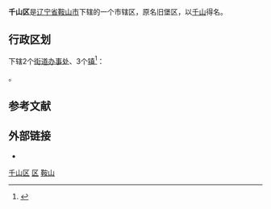 {{Infobox China County
| county = 千山区
| usedname = 旧堡区
| nameorigin = 以千山得名
| Photo = 
| Photoname = 
| map = ChinaAnshanQianshan.png
| map_caption = 千山区在鞍山市的位置
| Pinyin =  Qiānshān Qū
| Belong = [[辽宁省|辽宁省]][[鞍山市|鞍山市]]
| Types = [[市辖区|市辖区]]
| admincode =  
| founded = 
| seat = 南建国路28号
| officerTitle = 
| officer = 
| officerTitle2 = 
| officer2 = 
| division = 5
| town = 5
| township = 
| subdistrict = 
| dialect = 
| post code = 114041
| phone code = 0412
| coordinate = 
| area = 503平方千米
| area land = 
| area water = 
| census yr = 
| pop = 26万人
| density =  
| GDP = 
| GDP_as_of = 
| GDPPC = 
| carlicense = 辽C
| web = www.qianshan.gov.cn
| web_title = 千山区政府网
}}
'''千山区'''是[[辽宁省|辽宁省]][[鞍山市|鞍山市]]下辖的一个市辖区，原名旧堡区，以[[千山|千山]]得名。

== 行政区划 ==
{{PAGENAMEBASE}}下辖2个[[街道办事处|街道办事处]]、3个[[行政建制镇|镇]]<ref>{{PRC admin/ref sgc|21/03/11}}</ref>：

{{PRC admin/children|21/03/11}}。

== 参考文献 ==
{{Wikisource|民政部关于辽宁省鞍山市旧堡区更名为千山区的批复}}
{{reflist}}

== 外部链接 ==
* {{Official website|http://www.qianshan.gov.cn/|name=鞍山市千山区人民政府}}

{{千山区行政区划}}
{{鞍山市行政区划}}
{{辽宁行政区划}}

[[Category:千山区|]]
[[Category:鞍山区县市|区]]
[[Category:辽宁市辖区|鞍山]]